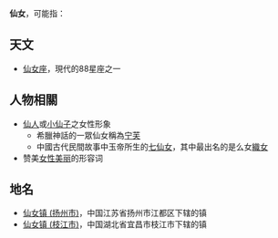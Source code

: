 '''仙女'''，可能指：

==天文==
*[[仙女座|仙女座]]，現代的88星座之一

==人物相關==
*[[仙人|仙人]]或[[小仙子|小仙子]]之女性形象
**希臘神話的一眾仙女稱為[[宁芙|宁芙]]
**中國古代民間故事中玉帝所生的[[七仙女|七仙女]]，其中最出名的是么女[[織女|織女]]
*赞美[[美女|女性美丽]]的形容词

==地名==
*[[仙女镇_(扬州市)|仙女镇 (扬州市)]]，中国江苏省扬州市江都区下辖的镇
*[[仙女镇_(枝江市)|仙女镇 (枝江市)]]，中国湖北省宜昌市枝江市下辖的镇

{{消歧義|X|cat=二字消歧义}}